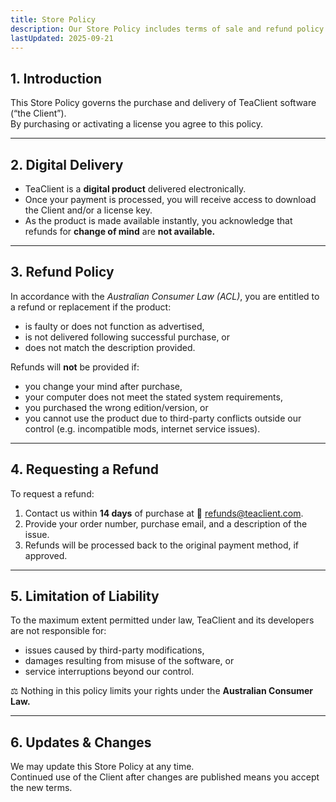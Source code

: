 ```yaml
---
title: Store Policy
description: Our Store Policy includes terms of sale and refund policy.
lastUpdated: 2025-09-21
---
```


## 1. Introduction  
This Store Policy governs the purchase and delivery of TeaClient software (“the Client”).  
By purchasing or activating a license you agree to this policy.  

---

## 2. Digital Delivery  
- TeaClient is a **digital product** delivered electronically.  
- Once your payment is processed, you will receive access to download the Client and/or a license key.  
- As the product is made available instantly, you acknowledge that refunds for **change of mind** are **not available.**

---

## 3. Refund Policy  
In accordance with the *Australian Consumer Law (ACL)*, you are entitled to a refund or replacement if the product:  

- is faulty or does not function as advertised,  
- is not delivered following successful purchase, or  
- does not match the description provided.  

Refunds will **not** be provided if:  

- you change your mind after purchase,  
- your computer does not meet the stated system requirements,  
- you purchased the wrong edition/version, or  
- you cannot use the product due to third-party conflicts outside our control (e.g. incompatible mods, internet service issues).  

---

## 4. Requesting a Refund  
To request a refund:  

1. Contact us within **14 days** of purchase at 📧 refunds@teaclient.com.  
2. Provide your order number, purchase email, and a description of the issue.  
3. Refunds will be processed back to the original payment method, if approved.  

---

## 5. Limitation of Liability  
To the maximum extent permitted under law, TeaClient and its developers are not responsible for:  

- issues caused by third-party modifications,  
- damages resulting from misuse of the software, or  
- service interruptions beyond our control.  

⚖️ Nothing in this policy limits your rights under the **Australian Consumer Law.**  

---

## 6. Updates & Changes  
We may update this Store Policy at any time.  
Continued use of the Client after changes are published means you accept the new terms.  

